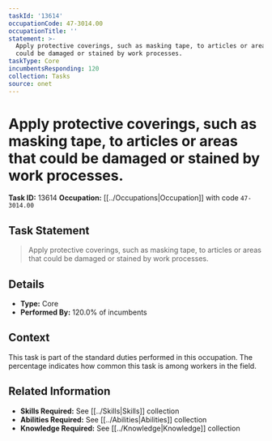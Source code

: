 ```yaml
---
taskId: '13614'
occupationCode: 47-3014.00
occupationTitle: ''
statement: >-
  Apply protective coverings, such as masking tape, to articles or areas that
  could be damaged or stained by work processes.
taskType: Core
incumbentsResponding: 120
collection: Tasks
source: onet
---
```

# Apply protective coverings, such as masking tape, to articles or areas that could be damaged or stained by work processes.

**Task ID:** 13614
**Occupation:** [[../Occupations|Occupation]] with code `47-3014.00`

## Task Statement

> Apply protective coverings, such as masking tape, to articles or areas that could be damaged or stained by work processes.

## Details

- **Type:** Core
- **Performed By:** 120.0% of incumbents

## Context

This task is part of the standard duties performed in this occupation. The percentage indicates how common this task is among workers in the field.

## Related Information

- **Skills Required:** See [[../Skills|Skills]] collection
- **Abilities Required:** See [[../Abilities|Abilities]] collection
- **Knowledge Required:** See [[../Knowledge|Knowledge]] collection
